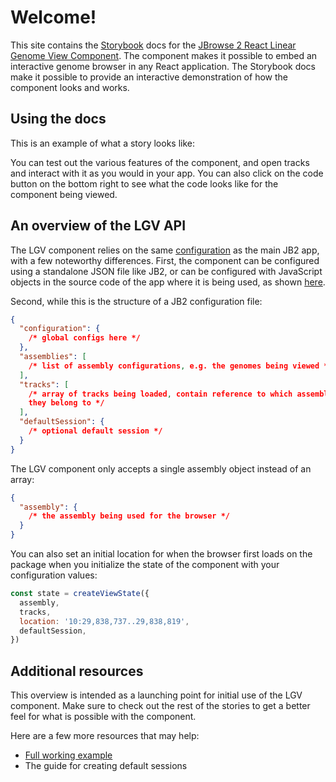 
<Meta title="Getting Started" />

# Welcome!

This site contains the [Storybook](https://storybook.js.org/) docs for the
[JBrowse 2 React Linear Genome View Component](https://www.npmjs.com/package/@jbrowse/react-linear-genome-view).
The component makes it possible to embed an interactive genome browser in any
React application.
The Storybook docs make it possible to provide an interactive demonstration of
how the component looks and works.

## Using the docs

This is an example of what a story looks like:

<Canvas>
  <Story id="linear-view--one-linear-genome-view" />
</Canvas>

You can test out the various features of the component, and open tracks and interact with
it as you would in your app.
You can also click on the code button on the bottom right to see what the code looks
like for the component being viewed.

## An overview of the LGV API

The LGV component relies on the same [configuration](https://jbrowse.org/jb2/docs/config_guide)
as the main JB2 app, with a few noteworthy differences.
First, the component can be configured using a standalone JSON file like JB2, or can be
configured with JavaScript objects in the source code of the app where it is being used, as
shown [here](https://github.com/GMOD/jbrowse-components/blob/HEAD/products/jbrowse-react-linear-genome-view/docs/example.md).

Second, while this is the structure of a JB2 configuration file:

```json
{
  "configuration": {
    /* global configs here */
  },
  "assemblies": [
    /* list of assembly configurations, e.g. the genomes being viewed */
  ],
  "tracks": [
    /* array of tracks being loaded, contain reference to which assembl(y/ies)
    they belong to */
  ],
  "defaultSession": {
    /* optional default session */
  }
}
```

The LGV component only accepts a single assembly object instead of an array:

```json
{
  "assembly": {
    /* the assembly being used for the browser */
  }
}
```

You can also set an initial location for when the browser first loads on the package
when you initialize the state of the component with your configuration values:

```js
const state = createViewState({
  assembly,
  tracks,
  location: '10:29,838,737..29,838,819',
  defaultSession,
})
```

## Additional resources

This overview is intended as a launching point for initial use of the LGV component.
Make sure to check out the rest of the stories to get a better feel for what is possible
with the component.

Here are a few more resources that may help:

- [Full working example](https://github.com/GMOD/jbrowse-components/blob/HEAD/products/jbrowse-react-linear-genome-view/docs/example.md)
- The guide for creating default sessions

<!-- 
I tried linking to the story for default sessions but couldn't get it
to work
-->
